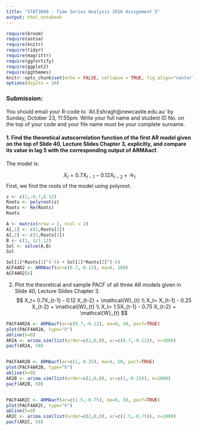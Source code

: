 ```yaml
---
title: "STAT3040 : Time Series Analysis 2016 Assignment 5"
output: html_notebook
---
```


```r
require(broom)
require(astsa)
require(knitr)
require(tidyr)
require(magrittr)
require(ggfortify)
require(ggplot2)
require(ggthemes)
knitr::opts_chunk$set(echo = FALSE, collapse = TRUE, fig.align="center", fig.width=15, fig.height = 7.5)
options(digits = 16)
```

### Submission:
You should email your R-code to `Ali.Eshragh@newcastle.edu.au' by Sunday, October 23, 11:55pm.  Write your full name and student ID No.  on the top of your code and your  file name must be your complete surname.

#### 1.  Find  the  theoretical  autocorrelation  function  of  the   first  AR  model  given  on  the  top  of  Slide 40, Lecture Slides Chapter 3, explicitly, and compare its value in lag 5 with the corresponding output of ARMAacf.

The model is:

$$
X_t= 0.7X_{t-1} - 0.12 X_{t-2} + \mathcal{W}_{t}
$$
First, we find the roots of the model using polyroot.
```r
z <- c(1,-0.7,0.12)
Roots <- polyroot(z)
Roots <- Re(Roots)
Roots
```

```r
A <- matrix(nrow = 2, ncol = 2)
A[,1] <- c(1,Roots[1])
A[,2] <- c(1,Roots[2])
B <- c(1, 1/1.12)
Sol <- solve(A,B)
Sol
```
```r
Sol[1]*Roots[1]^(-5) + Sol[2]*Roots[2]^(-5)
ACF4AR2 <- ARMAacf(ar=c(0.7,-0.12), ma=0, 100)
ACF4AR2[6]
```

2.  Plot the theoretical and sample PACF of all three AR models given in Slide 40, Lecture Slides Chapter 3.
$$
X_t= 0.7X_{t-1} - 0.12 X_{t-2} + \mathcal{W}_{t} \\
X_t= X_{t-1} - 0.25 X_{t-2} + \mathcal{W}_{t} \\
X_t= 1.5X_{t-1} - 0.75 X_{t-2} + \mathcal{W}_{t}
$$

```r
PACF4AR2A <- ARMAacf(ar=c(0.7,-0.12), ma=0, 50, pacf=TRUE)
plot(PACF4AR2A, type="h")
abline(h=0)
AR2A <- arima.sim(list(order=c(2,0,0), ar=c(0.7,-0.12)), n=1000)
pacf(AR2A, 50)


PACF4AR2B <- ARMAacf(ar=c(1,-0.25), ma=0, 50, pacf=TRUE)
plot(PACF4AR2B, type="h")
abline(h=0)
AR2B <- arima.sim(list(order=c(2,0,0), ar=c(1,-0.25)), n=1000)
pacf(AR2B, 50)


PACF4AR2C <- ARMAacf(ar=c(1.5,-0.75), ma=0, 50, pacf=TRUE)
plot(PACF4AR2C, type="h")
abline(h=0)
AR2C <- arima.sim(list(order=c(2,0,0), ar=c(1.5,-0.75)), n=1000)
pacf(AR2C, 50)
```